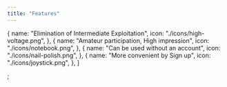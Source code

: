 ---
title: "Features"
---

  {
    name: "Elimination of Intermediate Exploitation",
    icon: "./icons/high-voltage.png",
  },
  {
    name: "Amateur participation, High impression",
    icon: "./icons/notebook.png",
  },
  {
    name: "Can be used without an account",
    icon: "./icons/nail-polish.png",
  },
  {
    name: "More convenient by Sign up",
    icon: "./icons/joystick.png",
  },
]

;

